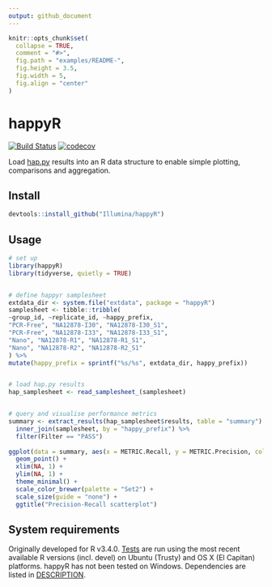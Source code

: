 ```yaml
---
output: github_document
---
```


```r
knitr::opts_chunk$set(
  collapse = TRUE,
  comment = "#>",
  fig.path = "examples/README-",
  fig.height = 3.5,
  fig.width = 5,
  fig.align = "center"
)
```


# happyR

[![Build Status](https://travis-ci.org/Illumina/happyR.svg?branch=master)](https://travis-ci.org/Illumina/happyR)
[![codecov](https://codecov.io/gh/Illumina/happyR/branch/master/graph/badge.svg)](https://codecov.io/gh/Illumina/happyR)

Load [hap.py](https://github.com/Illumina/hap.py) results into an R data structure to enable simple 
plotting, comparisons and aggregation.

## Install

```r
devtools::install_github("Illumina/happyR")
```

## Usage

```r
# set up
library(happyR)
library(tidyverse, quietly = TRUE)


# define happyr samplesheet
extdata_dir <- system.file("extdata", package = "happyR")
samplesheet <- tibble::tribble(
~group_id, ~replicate_id, ~happy_prefix,
"PCR-Free", "NA12878-I30", "NA12878-I30_S1",
"PCR-Free", "NA12878-I33", "NA12878-I33_S1",
"Nano", "NA12878-R1", "NA12878-R1_S1",
"Nano", "NA12878-R2", "NA12878-R2_S1"
) %>% 
mutate(happy_prefix = sprintf("%s/%s", extdata_dir, happy_prefix))


# load hap.py results
hap_samplesheet <- read_samplesheet_(samplesheet)


# query and visualise performance metrics
summary <- extract_results(hap_samplesheet$results, table = "summary") %>% 
  inner_join(samplesheet, by = "happy_prefix") %>% 
  filter(Filter == "PASS")
  
ggplot(data = summary, aes(x = METRIC.Recall, y = METRIC.Precision, color = group_id, shape = Type)) +
  geom_point() +
  xlim(NA, 1) +
  ylim(NA, 1) +
  theme_minimal() + 
  scale_color_brewer(palette = "Set2") +
  scale_size(guide = "none") +
  ggtitle("Precision-Recall scatterplot")  
```

## System requirements

Originally developed for R v3.4.0. [Tests](https://travis-ci.org/Illumina/happyR) are run using the most recent available R versions (incl. devel) on Ubuntu (Trusty) and OS X (El Capitan) platforms. happyR has not been tested on Windows. Dependencies are listed in [DESCRIPTION](DESCRIPTION). 
